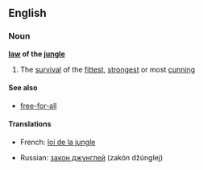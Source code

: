 ==English==

===Noun===
{{wikipedia}}
'''[[law]] of the [[jungle]]'''

# {{idiomatic}} The [[survival]] of the [[fittest]], [[strongest]] or most [[cunning]]

====See also====
* [[free-for-all]]

====Translations====
{{trans-top|The survival of the fittest}}
* French: [[loi de la jungle]] {{f}}
{{trans-mid}}
* Russian: [[закон джунглей]] (zakón džúnglej) {{m}}
{{trans-bottom}}